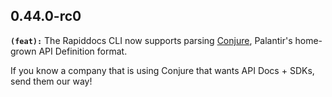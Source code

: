 ## 0.44.0-rc0
**`(feat):`** The Rapiddocs CLI now supports parsing [Conjure](https://github.com/palantir/conjure), Palantir's
home-grown API Definition format.

If you know a company that is using Conjure that wants API Docs + SDKs, send them our way!


